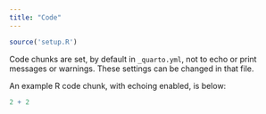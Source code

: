```yaml
---
title: "Code"
---
```


```r
source('setup.R')
```

Code chunks are set, by default in `_quarto.yml`, not to echo or print messages or warnings. These settings can be changed in that file.

An example R code chunk, with echoing enabled, is below:

```r
2 + 2
```